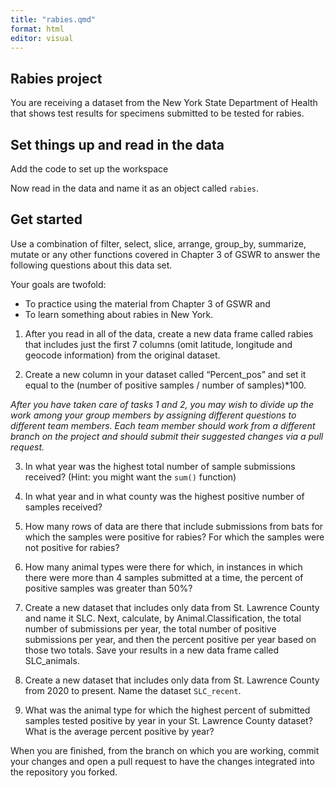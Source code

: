 ```yaml
---
title: "rabies.qmd"
format: html
editor: visual
---
```


## Rabies project

You are receiving a dataset from the New York State Department of Health that shows test results for specimens submitted to be tested for rabies.

## Set things up and read in the data

Add the code to set up the workspace

Now read in the data and name it as an object called `rabies`.

## Get started

Use a combination of filter, select, slice, arrange, group_by, summarize, mutate or any other functions covered in Chapter 3 of GSWR to answer the following questions about this data set.

Your goals are twofold:

-   To practice using the material from Chapter 3 of GSWR and
-   To learn something about rabies in New York.

1.  After you read in all of the data, create a new data frame called rabies that includes just the first 7 columns (omit latitude, longitude and geocode information) from the original dataset.

2.  Create a new column in your dataset called "Percent_pos" and set it equal to the (number of positive samples / number of samples)\*100.

*After you have taken care of tasks 1 and 2, you may wish to divide up the work among your group members by assigning different questions to different team members. Each team member should work from a different branch on the project and should submit their suggested changes via a pull request.*

3.  In what year was the highest total number of sample submissions received? (Hint: you might want the `sum()` function)

4.  In what year and in what county was the highest positive number of samples received?

5.  How many rows of data are there that include submissions from bats for which the samples were positive for rabies? For which the samples were not positive for rabies?

6.  How many animal types were there for which, in instances in which there were more than 4 samples submitted at a time, the percent of positive samples was greater than 50%?

7.  Create a new dataset that includes only data from St. Lawrence County and name it SLC. Next, calculate, by Animal.Classification, the total number of submissions per year, the total number of positive submissions per year, and then the percent positive per year based on those two totals. Save your results in a new data frame called SLC_animals.

8.  Create a new dataset that includes only data from St. Lawrence County from 2020 to present. Name the dataset `SLC_recent`.

9.  What was the animal type for which the highest percent of submitted samples tested positive by year in your St. Lawrence County dataset? What is the average percent positive by year?

When you are finished, from the branch on which you are working, commit your changes and open a pull request to have the changes integrated into the repository you forked.
